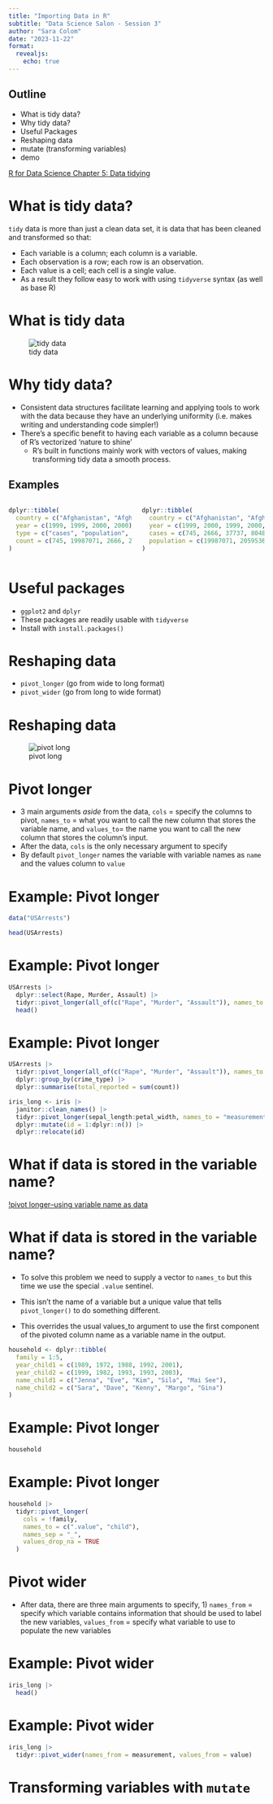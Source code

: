 ```yaml
---
title: "Importing Data in R"
subtitle: "Data Science Salon - Session 3"
author: "Sara Colom"
date: "2023-11-22"
format: 
  revealjs:
    echo: true
---
```


## Outline

-   What is tidy data?
-   Why tidy data?
-   Useful Packages
-   Reshaping data 
-   mutate (transforming variables)
-   demo

[R for Data Science Chapter 5: Data tidying](https://r4ds.hadley.nz/data-tidy)

# What is tidy data?

`tidy` data is more than just a clean data set, it is data that has been cleaned and transformed so that:

  - Each variable is a column; each column is a variable.
  - Each observation is a row; each row is an observation.
  - Each value is a cell; each cell is a single value.
  - As a result they follow easy to work with using `tidyverse` syntax (as well as base R)

# What is tidy data

![tidy data](https://r4ds.hadley.nz/images/tidy-1.png)

# Why tidy data?

  - Consistent data structures facilitate learning and applying tools to work with the data because they have an underlying uniformity (i.e. makes writing and understanding code simpler!)
  - There's a specific benefit to having each variable as a column because of R's vectorized 'nature to shine'
    - R's built in functions mainly work with vectors of values, making transforming tidy data a smooth process. 


## Examples

::: columns
::: {.column width="50%"}

```r
dplyr::tibble(
  country = c("Afghanistan", "Afghanistan", "Afghanistan", "Afghanistan"),
  year = c(1999, 1999, 2000, 2000),
  type = c("cases", "population", "cases", "population"),
  count = c(745, 19987071, 2666, 20595360)
)
```

:::

:::{.column width="50%"}

```r
dplyr::tibble(
  country = c("Afghanistan", "Afghanistan", "Brazil", "Brazil", "China", "China"),
  year = c(1999, 2000, 1999, 2000, 1999, 2000),
  cases = c(745, 2666, 37737, 80488, 212258, 213766),
  population = c(19987071, 20595360, 172006362, 174504898, 1272915272, 1280428583)
)
```

:::
:::

# Useful packages

  - `ggplot2` and `dplyr`
  - These packages are readily usable with `tidyverse`
  - Install with `install.packages()`

# Reshaping data

  - `pivot_longer` (go from wide to long format)
  - `pivot_wider` (go from long to wide format)
  
# Reshaping data

![pivot long](https://r4ds.hadley.nz/diagrams/tidy-data/variables.png)

# Pivot longer

  - 3 main arguments _aside_ from the data, `cols` = specify the columns to pivot, `names_to` = what you want to call the new column that stores the variable name, and `values_to`= the name you want to call the new column that stores the column's input.
  - After the data, `cols` is the only necessary argument to specify
  - By default `pivot_longer` names the variable with variable names as `name` and the values column to `value`
  
  

# Example: Pivot longer

  
```r
data("USArrests")

head(USArrests)
```

# Example: Pivot longer

```r
USArrests |> 
  dplyr::select(Rape, Murder, Assault) |> 
  tidyr::pivot_longer(all_of(c("Rape", "Murder", "Assault")), names_to = "crime_type", values_to = "count") |> 
  head()
```

# Example: Pivot longer

```r
USArrests |> 
  tidyr::pivot_longer(all_of(c("Rape", "Murder", "Assault")), names_to = "crime_type", values_to = "count") |> 
  dplyr::group_by(crime_type) |> 
  dplyr::summarise(total_reported = sum(count))
```

```r
iris_long <- iris |> 
  janitor::clean_names() |> 
  tidyr::pivot_longer(sepal_length:petal_width, names_to = "measurement") |> 
  dplyr::mutate(id = 1:dplyr::n()) |> 
  dplyr::relocate(id)
```

# What if data is stored in the variable name?

[!pivot longer--using variable name as data](https://r4ds.hadley.nz/diagrams/tidy-data/multiple-names.png)

# What if data is stored in the variable name?

  - To solve this problem we need to supply a vector to `names_to` but this time we use the special `.value` sentinel.

  - This isn’t the name of a variable but a unique value that tells `pivot_longer()` to do something different. 

  - This overrides the usual values_to argument to use the first component of the pivoted column name as a variable name in the output.

```r
household <- dplyr::tibble(
  family = 1:5,
  year_child1 = c(1989, 1972, 1988, 1992, 2001),
  year_child2 = c(1999, 1982, 1993, 1993, 2003),
  name_child1 = c("Jenna", "Eve", "Kim", "Sila", "Mai See"),
  name_child2 = c("Sara", "Dave", "Kenny", "Margo", "Gina")
)
```
  
# Example: Pivot longer

```r
household
```

# Example: Pivot longer

```r
household |> 
  tidyr::pivot_longer(
    cols = !family, 
    names_to = c(".value", "child"), 
    names_sep = "_", 
    values_drop_na = TRUE
  )
```


# Pivot wider

  - After data, there are three main arguments to specify, 1) `names_from` = specify which variable contains information that should be used to label the new variables, `values_from` = specify what variable to use to populate the new variables

# Example: Pivot wider

```r
iris_long |> 
  head()
```

# Example: Pivot wider

```r
iris_long |> 
  tidyr::pivot_wider(names_from = measurement, values_from = value)
```

# Transforming variables with `mutate`  


  